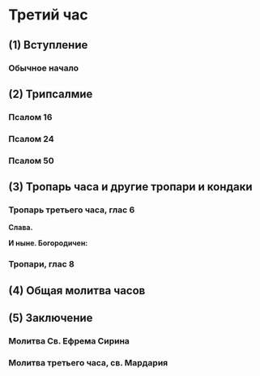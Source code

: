 
# Третий час

## (1) Вступление

<MdxLoader src="Shared/Vozglas" />

<MdxLoader src="Shared/SlavaTebe" />

<MdxLoader src="Shared/ParaklitChit" />

### Обычное начало

<MdxLoader src="Shared/ObichnoeNachalo" />

## (2) Трипсалмие

### Псалом 16

<MdxLoader src="Shared/Psalm16" />

### Псалом 24

<MdxLoader src="Shared/Psalm24" />

### Псалом 50

<MdxLoader src="Shared/Psalm50" />

<MdxLoader src="Shared/AfterTripsalm" />

<MdxLoader src="Shared/GospodiPomiluy3" />

## (3) Тропарь часа и другие тропари и кондаки

### Тропарь третьего часа, глас 6

<MdxLoader src="ThirdHour/Tropar3Chasa" />

**Слава.**

**И ныне. Богородичен:**

<MdxLoader src="ThirdHour/Bogorodichen" />

<MdxLoader src="ThirdHour/Tropar3Chasa2" />

<MdxLoader src="Shared/STrisvatogo" />

### Тропари, глас 8

<MdxLoader src="ThirdHour/Tropar3Chasa3" />

<MdxLoader src="Shared/GospodiPomiluy40" />

## (4) Общая молитва часов

<MdxLoader src="Shared/MolitvaChasov" />

## (5) Заключение

<MdxLoader src="Shared/ZakluchenieChasov" />

### Молитва Св. Ефрема Сирина

<MdxLoader src="Shared/EfremSirin" />

<MdxLoader src="Shared/STrisvatogo" />

<MdxLoader src="Shared/GospodiPomiluy12" />

### Молитва третьего часа, св. Мардария

<MdxLoader src="ThirdHour/Molitva3Chasa" />

<MdxLoader src="ThirdHour/OtpustMaliy" />
